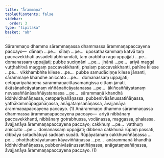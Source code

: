 ```yaml
---
title: "Ārammaṇa"
tableOfContents: false
sidebar:
  order: 3
type: "tipitaka"
basket: "ab"
---
```



<DynamicBreadcrumb />

<Division number="28">

<Paragraph number="2378">
Sārammaṇo dhammo sārammaṇassa dhammassa ārammaṇapaccayena paccayo—  dānaṃ …pe…  sīlaṃ …pe…  uposathakammaṃ katvā taṃ paccavekkhati assādeti abhinandati, taṃ ārabbha rāgo uppajjati …pe…  domanassaṃ uppajjati; pubbe suciṇṇāni …pe…  jhānā …pe…  ariyā maggā vuṭṭhahitvā maggaṃ paccavekkhanti, phalaṃ paccavekkhanti, pahīne kilese …pe…  vikkhambhite kilese …pe…  pubbe samudāciṇṇe kilese jānanti, sārammaṇe khandhe aniccato …pe…  domanassaṃ uppajjati; cetopariyañāṇena sārammaṇacittasamaṅgissa cittaṃ jānāti, ākāsānañcāyatanaṃ viññāṇañcāyatanassa …pe…  ākiñcaññāyatanaṃ nevasaññānāsaññāyatanassa …pe…  sārammaṇā khandhā iddhividhañāṇassa, cetopariyañāṇassa, pubbenivāsānussatiñāṇassa, yathākammūpagañāṇassa, anāgataṃsañāṇassa, āvajjanāya ārammaṇapaccayena paccayo. (1)
</Paragraph>

</Division>
<Division number="29">

<Paragraph number="2379">
Anārammaṇo dhammo sārammaṇassa dhammassa ārammaṇapaccayena paccayo—  ariyā nibbānaṃ paccavekkhanti, nibbānaṃ gotrabhussa, vodānassa, maggassa, phalassa, āvajjanāya ārammaṇapaccayena paccayo; cakkhuṃ …pe…  vatthuṃ aniccato …pe…  domanassaṃ uppajjati; dibbena cakkhunā rūpaṃ passati, dibbāya sotadhātuyā saddaṃ suṇāti. Rūpāyatanaṃ cakkhuviññāṇassa …pe…  phoṭṭhabbāyatanaṃ kāyaviññāṇassa …pe…  anārammaṇā khandhā iddhividhañāṇassa, pubbenivāsānussatiñāṇassa, anāgataṃsañāṇassa, āvajjanāya ārammaṇapaccayena paccayo. (1)
</Paragraph>
</Division>